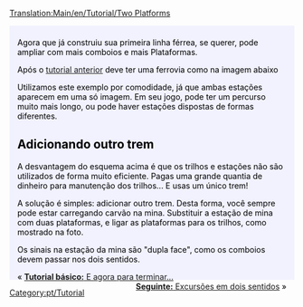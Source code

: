 [[Translation:Main/en/Tutorial/Two Platforms]]
{{en/Tabs|3|1
|Tutorial/Duas Plataformas/Pt|1. Duas Plataformas<!--
-->|Tutorial/Duas Vias/Pt|2. Duas Vias<!--
-->|Tutorial/Rede ferroviária básica/Pt|3. Rede ferroviária básica}}
<div style="padding:.5em 1em 1em 1em; border-top:none; background-color:#f1f2fe; color:#000;">
{{pt/Tutorial}}
Agora que já construiu sua primeira linha férrea, se querer, pode ampliar com mais comboios e mais Plataformas.

Após o [[Main/pt/Tutorial|tutorial anterior]] deve ter uma ferrovia  como na imagem abaixo
{{en/Phototable|[[File:en/Singletrain.png|400px]]|Duas estações de uma plataforma e um trem.|none}}

Utilizamos este exemplo por comodidade, já que ambas estações aparecem em uma só imagem. Em seu jogo, pode ter um percurso muito mais longo, ou pode haver estações dispostas de formas diferentes.

== Adicionando outro trem ==
A desvantagem do esquema acima é que os trilhos e estações não são utilizados de forma muito eficiente. Pagas uma grande quantia de dinheiro para manutenção dos trilhos... E usas um único trem!

A solução é simples: adicionar outro trem. Desta forma, você sempre pode estar carregando carvão na mina. Substituir a estação de mina com duas plataformas, e ligar as plataformas para os trilhos, como mostrado na foto.
{{en/Phototable|[[File:en/TwotrainsOnetrack.png|400px]]|Estação da mina, agora com duas plataformas.|none}}

Os sinais na estação da mina são "dupla face", como os comboios devem passar nos dois sentidos.

<span style="float: left">&laquo; [[Main/pt/Tutorial/Fim|'''Tutorial básico:''' E agora para terminar...]]</span>
<span style="float: right">[[Main/pt/Tutorial/Duas Vias|'''Seguinte:''' Excursões em dois sentidos]] &raquo;</span>
</div>
[[Category:pt/Tutorial]]